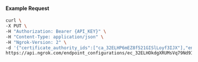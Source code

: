#### Example Request

```bash
curl \
-X PUT \
-H "Authorization: Bearer {API_KEY}" \
-H "Content-Type: application/json" \
-H "Ngrok-Version: 2" \
-d '{"certificate_authority_ids":["ca_32ELHP6mEZ8f521GISlLoyf3IJX"],"enabled":true}' \
https://api.ngrok.com/endpoint_configurations/ec_32ELHOkdgXRUMsVq79Nd9IXlgqk/mutual_tls
```
